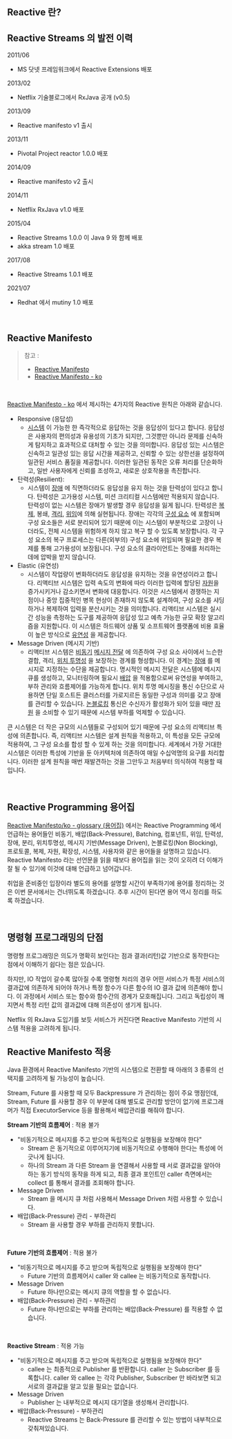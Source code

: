 ## Reactive 란?

## Reactive Streams 의 발전 이력

2011/06

- MS 닷넷 프레임워크에서 Reactive Extensions 배포

2013/02

- Netflix 기술블로그에서 RxJava 공개 (v0.5)

2013/09

- Reactive manifesto v1 출시

2013/11

- Pivotal Project reactor 1.0.0 배포

2014/09

- Reactive manifesto v2 출시

2014/11

- Netflix RxJava v1.0 배포

2015/04

- Reactive Streams 1.0.0 이 Java 9 와 함께 배포
- akka stream 1.0 배포

2017/08

- Reactive Streams 1.0.1 배포

2021/07

- Redhat 에서 mutiny 1.0 배포

<br/>



## Reactive Manifesto

> 참고 : 
>
> - [Reactive Manifesto](https://www.reactivemanifesto.org/)
> - [Reactive Manifesto - ko](https://www.reactivemanifesto.org/ko)

<br/>



[Reactive Manifesto - ko](https://www.reactivemanifesto.org/ko) 에서 제시하는 4가지의 Reactive 원칙은 아래와 같습니다.

- Responsive (응답성)
  -  [시스템](https://www.reactivemanifesto.org/ko/glossary#System) 이 가능한 한 즉각적으로 응답하는 것을 응답성이 있다고 합니다. 응답성은 사용자의 편의성과 유용성의 기초가 되지만, 그것뿐만 아니라 문제를 신속하게 탐지하고 효과적으로 대처할 수 있는 것을 의미합니다. 응답성 있는 시스템은 신속하고 일관성 있는 응답 시간을 제공하고, 신뢰할 수 있는 상한선을 설정하여 일관된 서비스 품질을 제공합니다. 이러한 일관된 동작은 오류 처리를 단순화하고, 일반 사용자에게 신뢰를 조성하고, 새로운 상호작용을 촉진합니다.
- 탄력성(Resilient):
  - 시스템이 [장애](https://www.reactivemanifesto.org/ko/glossary#Failure) 에 직면하더라도 응답성을 유지 하는 것을 탄력성이 있다고 합니다. 탄력성은 고가용성 시스템, 미션 크리티컬 시스템에만 적용되지 않습니다. 탄력성이 없는 시스템은 장애가 발생할 경우 응답성을 잃게 됩니다. 탄력성은 [복제](https://www.reactivemanifesto.org/ko/glossary#Replication), 봉쇄, [격리](https://www.reactivemanifesto.org/ko/glossary#Isolation), [위임](https://www.reactivemanifesto.org/ko/glossary#Delegation)에 의해 실현됩니다. 장애는 각각의 [구성 요소](https://www.reactivemanifesto.org/ko/glossary#Component) 에 포함되며 구성 요소들은 서로 분리되어 있기 때문에 이는 시스템이 부분적으로 고장이 나더라도, 전체 시스템을 위험하게 하지 않고 복구 할 수 있도록 보장합니다. 각 구성 요소의 복구 프로세스는 다른(외부의) 구성 요소에 위임되며 필요한 경우 복제를 통해 고가용성이 보장됩니다. 구성 요소의 클라이언트는 장애를 처리하는데에 압박을 받지 않습니다.
- Elastic (유연성)
  - 시스템이 작업량이 변화하더라도 응답성을 유지하는 것을 유연성이라고 합니다. 리액티브 시스템은 입력 속도의 변화에 따라 이러한 입력에 할당된 [자원](https://www.reactivemanifesto.org/ko/glossary#Resource)을 증가시키거나 감소키면서 변화에 대응합니다. 이것은 시스템에서 경쟁하는 지점이나 중앙 집중적인 병목 현상이 존재하지 않도록 설계하여, 구성 요소를 샤딩하거나 복제하여 입력을 분산시키는 것을 의미합니다. 리액티브 시스템은 실시간 성능을 측정하는 도구를 제공하여 응답성 있고 예측 가능한 규모 확장 알고리즘을 지원합니다. 이 시스템은 하드웨어 상품 및 소프트웨어 플랫폼에 비용 효율이 높은 방식으로 [유연성](https://www.reactivemanifesto.org/ko/glossary#Elasticity) 을 제공합니다.
- Message Driven (메시지 기반)
  - 리액티브 시스템은 [비동기](https://www.reactivemanifesto.org/ko/glossary#Asynchronous) [메시지 전달](https://www.reactivemanifesto.org/ko/glossary#Message-Driven) 에 의존하여 구성 요소 사이에서 느슨한 결합, 격리, [위치 투명성](https://www.reactivemanifesto.org/ko/glossary#Location-Transparency) 을 보장하는 경계를 형성합니다. 이 경계는 [장애](https://www.reactivemanifesto.org/ko/glossary#Failure) 를 메시지로 지정하는 수단을 제공합니다. 명시적인 메시지 전달은 시스템에 메시지 큐를 생성하고, 모니터링하며 필요시 [배압](https://www.reactivemanifesto.org/ko/glossary#Back-Pressure) 을 적용함으로써 유연성을 부여하고, 부하 관리와 흐름제어를 가능하게 합니다. 위치 투명 메시징을 통신 수단으로 사용하면 단일 호스트든 클러스터를 가로지르든 동일한 구성과 의미를 갖고 장애를 관리할 수 있습니다. [논블로킹](https://www.reactivemanifesto.org/ko/glossary#Non-Blocking) 통신은 수신자가 활성화가 되어 있을 때만 [자원](https://www.reactivemanifesto.org/ko/glossary#Resource) 을 소비할 수 있기 때문에 시스템 부하를 억제할 수 있습니다.



큰 시스템은 더 작은 규모의 시스템들로 구성되어 있기 때문에 구성 요소의 리액티브 특성에 의존합니다. 즉, 리액티브 시스템은 설계 원칙을 적용하고, 이 특성을 모든 규모에 적용하여, 그 구성 요소를 합성 할 수 있게 하는 것을 의미합니다. 세계에서 가장 거대한 시스템은 이러한 특성에 기반을 둔 아키텍처에 의존하여 매일 수십억명의 요구를 처리합니다. 이러한 설계 원칙을 매번 재발견하는 것을 그만두고 처음부터 의식하여 적용할 때 입니다.

<br/>



## Reactive Programming 용어집

[Reactive Manifesto/ko - glossary (용어집)](https://www.reactivemanifesto.org/ko/glossary) 에서는 Reactive Programming 에서 언급하는 용어들인 비동기, 배압(Back-Pressure), Batching, 컴포넌트, 위임, 탄력성, 장애, 분리, 위치투명성, 메시지 기반(Message Driven), 논블로킹(Non Blocking), 프로토콜, 복제, 자원, 확장성, 시스템, 사용자와 같은 용어들을 설명하고 있습니다. Reactive Manifesto 라는 선언문을 읽을 때보다 용어집을 읽는 것이 오히려 더 이해가 잘 될 수 있기에 이것에 대해 언급하고 넘어갑니다.<br/>

취업을 준비중인 입장이라 별도의 용어를 설명할 시간이 부족하기에 용어를 정리하는 것은 이번 문서에서는 건너뛰도록 하겠습니다. 추후 시간이 된다면 용어 역시 정리를 하도록 하겠습니다.<br/>

<br/>



## 명령형 프로그래밍의 단점

명령형 프로그래밍은 의도가 명확히 보인다는 점과 결과(리턴)값 기반으로 동작한다는 점에서 이해하기 쉽다는 점은 있습니다.<br/>

하지만, IO 작업이 갈수록 많아질 수록 명령형 처리의 경우 어떤 서비스가 특정 서비스의 결과값에 의존하게 되어야 하거나 특정 함수가 다른 함수의 IO 결과 값에 의존해야 합니다. 이 과정에서 서비스 또는 함수와 함수간의 경계가 모호해집니다. 그리고 독립성이 깨지면서 특정 리턴 값의 결과값에 대해 의존성이 생기게 됩니다.<br/>

Netflix 의 RxJava 도입기를 보듯 서비스가 커진다면 Reactive Manifesto 기반의 시스템 적용을 고려하게 됩니다.<br/>



## Reactive Manifesto 적용 

Java 환경에서 Reactive Manifesto 기반의 시스템으로 전환할 때 아래의 3 종류의 선택지를 고려하게 될 가능성이 높습니다. <br/>

Stream, Future 를 사용할 때 모두 Backpressure 가 관리하는 점이 주요 맹점인데, Stream, Future 를 사용할 경우 이 부분에 대해 별도로 관리할 방안이 없기에 프로그래머가 직접 ExecutorService 등을 활용해서 배압관리를 해줘야 합니다.<br/>

**Stream 기반의 흐름제어** : 적용 불가

- "비동기적으로 메시지를 주고 받으며 독립적으로 실행됨을 보장해야 한다"
  - Stream 은 동기적으로 이루어지기에 비동기적으로 수행해야 한다는 특성에 어긋나게 됩니다.
  - 하나의 Stream 과 다른 Stream 을 연결해서 사용할 때 서로 결과값을 알아야 하는 동기 방식의 동작을 하게 되고, 최종 결과 포인트인 caller 측면에서는 collect 를 통해서 결과를 조회해야 합니다. 
- Message Driven
  - Stream 을 메시지 큐 처럼 사용해서 Message Driven 처럼 사용할 수 있습니다.
- 배압(Back-Pressure) 관리 - 부하관리
  - Stream 을 사용할 경우 부하를 관리하지 못합니다.

<br/>

**Future 기반의 흐름제어** : 적용 불가

- "비동기적으로 메시지를 주고 받으며 독립적으로 실행됨을 보장해야 한다"
  - Future 기반의 흐름제어시 caller 와 callee 는 비동기적으로 동작합니다.
- Message Driven
  - Future 하나만으로는 메시지 큐의 역할을 할 수 없습니다.
- 배압(Back-Pressure) 관리 - 부하관리
  - Future 하나만으로는 부하를 관리하는 배압(Back-Pressure) 를 적용할 수 없습니다.

<br/>

**Reactive Stream** : 적용 가능

- "비동기적으로 메시지를 주고 받으며 독립적으로 실행됨을 보장해야 한다"
  - callee 는 최종적으로 Publisher 를 반환합니다. caller 는 Subscriber 를 등록합니다. caller 와 callee 는 각각 Publisher, Subscriber 만 바라보면 되고 서로의 결과값을 알고 있을 필요는 없습니다.
- Message Driven
  - Publisher 는 내부적으로 메시지 대기열을 생성해서 관리합니다.
- 배압(Back-Pressure) - 부하관리
  - Reactive Streams 는 Back-Pressure 를 관리할 수 있는 방법이 내부적으로 갖춰져있습니다.

<br/>

